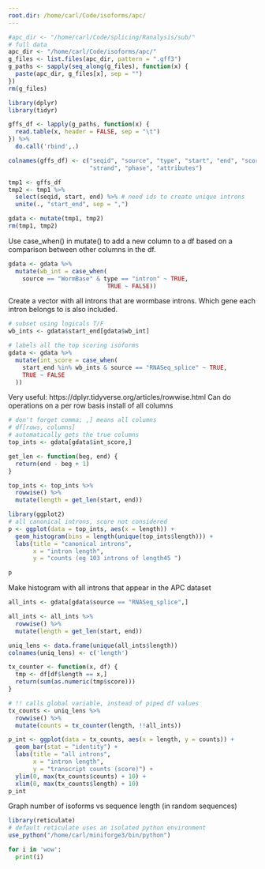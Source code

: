 ```yaml
---
root.dir: /home/carl/Code/isoforms/apc/
---
```


```r
#apc_dir <- "/home/carl/Code/splicing/Ranalysis/sub/"
# full data
apc_dir <- "/home/carl/Code/isoforms/apc/"
g_files <- list.files(apc_dir, pattern = ".gff3")
g_paths <- sapply(seq_along(g_files), function(x) {
  paste(apc_dir, g_files[x], sep = "")
})
rm(g_files)
```

```r
library(dplyr)
library(tidyr)
```

```r
gffs_df <- lapply(g_paths, function(x) {
  read.table(x, header = FALSE, sep = "\t")
}) %>%
  do.call('rbind',.) 

colnames(gffs_df) <- c("seqid", "source", "type", "start", "end", "score", 
                       "strand", "phase", "attributes")
```

```r
tmp1 <- gffs_df
tmp2 <- tmp1 %>%
  select(seqid, start, end) %>% # need ids to create unique introns
  unite(., "start_end", sep = ",")

gdata <- mutate(tmp1, tmp2)
rm(tmp1, tmp2)
```

Use case_when() in mutate() to add a new column to a df based on a comparison between other columns in the df.

```r
gdata <- gdata %>% 
  mutate(wb_int = case_when(
    source == "WormBase" & type == "intron" ~ TRUE,
                            TRUE ~ FALSE))
```

Create a vector with all introns that are wormbase introns. Which gene each intron belongs to is also included.

```r
# subset using logicals T/F
wb_ints <- gdata$start_end[gdata$wb_int]
```

```r
# labels all the top scoring isoforms
gdata <- gdata %>% 
  mutate(int_score = case_when(
    start_end %in% wb_ints & source == "RNASeq_splice" ~ TRUE,
    TRUE ~ FALSE
  ))
```

Very useful: https://dplyr.tidyverse.org/articles/rowwise.html Can do operations on a per row basis install of all columns

```r
# don't forget comma; ,] means all columns
# df[rows, columns]
# automatically gets the true columns
top_ints <- gdata[gdata$int_score,] 

get_len <- function(beg, end) {
  return(end - beg + 1)
}

top_ints <- top_ints %>% 
  rowwise() %>% 
  mutate(length = get_len(start, end))
```


```r
library(ggplot2)
# all canonical introns, score not considered 
p <- ggplot(data = top_ints, aes(x = length)) +
  geom_histogram(bins = length(unique(top_ints$length))) +
  labs(title = "canonical introns",
       x = "intron length",
       y = "counts (eg 103 introns of length45 ")

p
```
Make histogram with all introns that appear in the APC dataset
```r
all_ints <- gdata[gdata$source == "RNASeq_splice",]

all_ints <- all_ints %>% 
  rowwise() %>% 
  mutate(length = get_len(start, end))

uniq_lens <- data.frame(unique(all_ints$length))
colnames(uniq_lens) <- c('length')

tx_counter <- function(x, df) {
  tmp <- df[df$length == x,]
  return(sum(as.numeric(tmp$score)))
}

# !! calls global variable, instead of piped df values
tx_counts <- uniq_lens %>% 
  rowwise() %>% 
  mutate(counts = tx_counter(length, !!all_ints))

```

```r
p_int <- ggplot(data = tx_counts, aes(x = length, y = counts)) +
  geom_bar(stat = "identity") +
  labs(title = "all introns",
       x = "intron length",
       y = "transcript counts (score)") +
  ylim(0, max(tx_counts$counts) + 10) +
  xlim(0, max(tx_counts$length) + 10)
p_int
```
Graph number of isoforms vs sequence length (in random sequences)
```r
library(reticulate)
# default reticulate uses an isolated python environment
use_python("/home/carl/miniforge3/bin/python")
```

```python
for i in 'wow':
  print(i)
```




